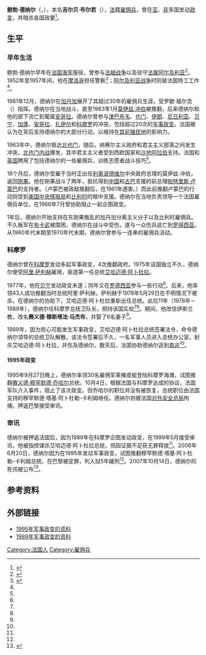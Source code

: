 {{Infobox Person
| name   = 鲍勃·德纳尔<br />{{lang|fr|Bob Denard}}
| image  =Bob Denard.jpg
| image_size     = 200px
| caption  = 鮑勃·德納爾
| birth_date  = 1929年4月7日
| birth_place = {{flagicon|France}} [[法国|法国]][[波尔多|波尔多]]
| death_date  = 2007年10月13日（78岁）
| death_place = {{flagicon|FRA}} [[法国|法国]][[蓬托-孔博|蓬托-孔博]]
| occupation     = [[雇佣兵|雇佣兵]]
| spouse         = 7
| parents        = 
| children       = 8
}}
'''鲍勃·德纳尔'''（{{lang-fr|Bob Denard}}，{{bd|1929年|4月7日|2007年|10月13日|catIdx=D}}），本名'''吉尔贝·布尔若'''（{{lang|fr|Gilbert Bourgeaud}}），[[法国|法]]籍[[雇佣兵|雇佣兵]]，曾在[[亚洲|亚]]、[[非洲|非]]多国发动[[政变|政变]]，并暗杀各国政要<ref name="xinhua">{{cite web|url=http://news.xinhuanet.com/world/2007-10/16/content_6887398.htm|title=法国第一雇佣兵去世 曾在多国发动政变|author=金羊网-新快报|publisher=新华网|date=2007-10-16|accessdate=2007-10-16}}</ref>。

== 生平 ==
=== 早年生活 ===
鲍勃·德纳尔早年在[[法国|法国]][[海军|海军]]服役，曾参与[[法越战争|法越战争]]以及驻守[[法属阿尔及利亚|法属阿尔及利亚]]<ref name=Fig>{{fr}}{{cite web|url=http://www.lefigaro.fr/france/20071014.WWW000000028_l_ancien_mercenaire_bob_denard_est_mort.html|title=L'ancien mercenaire Bob Denard est mort|publisher=《[[费加罗报|费加罗报]]》|date=2007-10-14|accessdate=2007-10-16}}</ref>。1952年至1957年间，他在[[摩洛哥|摩洛哥]]担任警察<ref name=Dominguez>{{fr}}{{cite web|author=弗朗索瓦·多曼格、巴巴拉·维尼奥|url=http://www.monde-diplomatique.fr/2003/08/DOMINGUEZ/10303|title=La nébuleuse des mercenaires français|publisher=《外交世界》月刊|date=2003年8月|accessdate=2007-10-16}}</ref>；[[阿尔及利亚战争|阿尔及利亚战争]]时则替法国特工工作<ref name=Dominguez/>。

1961年12月，德纳尔在[[加丹加|加丹加]]展开了其超过30年的雇佣兵生涯，受罗歇·福尔克（{{lang|fr|Roger Faulque}}）指挥。德纳尔在当地战斗，直至1963年1月[[莫伊兹·冲伯|莫伊兹·冲伯]]被推翻，后来德纳尔和他的部下流亡到葡属[[安哥拉|安哥拉]]。德纳尔曾参与[[津巴布韦|津巴布韦]]、[[也门|也门]]、[[伊朗|伊朗]]、[[尼日利亚|尼日利亚]]、[[贝宁|贝宁]]、[[加蓬|加蓬]]、[[安哥拉|安哥拉]]、[[扎伊尔|扎伊尔]]和[[科摩罗|科摩罗]]的冲突，包括超过20次的[[军事政变|军事政变]]。法国被认为在背后支持德纳尔的大部分行动，以维持在[[法国殖民地|其前殖民地]]的影响力。

1963年中，德纳尔抵达[[阿拉伯也门共和国|北也门]]，随后，纳赛尔主义政府和君主主义部落之间发生冲突，[[北也门内战|北也门内战]]爆发，其中君主主义者受到西欧国家和[[沙地阿拉伯|沙地阿拉伯]]支持。法国和[[英国|英国]]聘用了包括德纳尔的一些雇佣兵，训练志愿者战斗技巧<ref name=Fig/>。

18个月后，德纳尔受雇于当时正出任[[利奥波德维尔|利奥波德维尔]]中央政府总理的莫伊兹·冲伯，返回[[刚果民主共和国|刚果]]。他在刚果战斗了两年，抵抗得到[[中华人民共和国|中国]]和[[古巴|古巴]]支援的前总理[[帕特里斯·卢蒙巴|帕特里斯·卢蒙巴]]的支持者。（卢蒙巴被政敌推翻后，在1961年遇害。）而此前推翻卢蒙巴的行动则受到[[美国|美国]][[中央情报局|中央情报局]]和[[比利时|比利时]]的暗中支援。德纳尔在当地负责领导一个法国雇佣兵单位，在1966年7月曾协助阻止一起企图政变。

1年后，德纳尔开始支持在东刚果叛乱的加丹加分离主义分子以及比利时雇佣兵。不久叛军在[[布卡武|布卡武]]被围困，德纳尔在战斗中受伤，遂与一众伤兵逃亡到[[罗得西亚|罗得西亚]]。从1960年代末期至1970年代末期，德纳尔曾参与一连串的雇佣兵活动。

=== 科摩罗 ===
德纳尔曾在[[科摩罗|科摩罗]]发动多起军事政变，4次推翻政府。1975年该国独立不久，德纳尔便受[[阿里·萨利赫|阿里·萨利赫]]雇用，驱逐第一任总统[[艾哈迈德·阿卜杜拉|艾哈迈德·阿卜杜拉]]。

1977年，他在[[贝宁|贝宁]]发动政变未遂；同年又在[[罗德西亚|罗德西亚]]参与一些行动<ref name=Fig/>。后来，他率领43人成功推翻当时总统阿里·萨利赫。萨利赫于1978年5月29日在不明情况下被杀。在德纳尔的协助下，艾哈迈德·阿卜杜拉重新出任总统。此后11年（1978年－1989年），德纳尔任科摩罗总统卫队长，把持该国实权<ref name=Fig/><ref name=xinhua/>。期间，他改信伊斯兰教，改名'''赛义德·穆斯塔法·马杰布'''，并娶了6名妻子<ref name=xinhua/>。

1989年，因为担心可能发生军事政变，艾哈迈德·阿卜杜拉总统签署法令，命令德纳尔领导的总统卫队解散。该法令签署后不久，一名军事人员进入总统办公室，射杀艾哈迈德·阿卜杜拉，并伤及德纳尔。数天后，法国协助德纳尔逃到[[南非|南非]]<ref name=Fig/>。

==== 1995年政变 ====
1995年9月27日晚上，德纳尔率领30名雇佣军乘橡皮艇登陆科摩罗海滩，试图推翻[[赛义德·穆罕默德·乔哈尔|赛义德·穆罕默德·乔哈尔]]总统。10月4日，根据法国与科摩罗达成的协议，法国军队介入事件，阻止了该次政变。但乔哈尔的职位并没有被恢复，总统职位由法国支持的穆罕默德·塔基·阿卜杜勒-卡利姆继任。德纳尔则被法国[[对外安全总局|对外安全总局]]拘捕，押返巴黎接受审讯。

=== 审讯 ===
德纳尔被押返法国后，因为1989年在科摩罗企图发动政变，在1999年5月接受审讯，他被指控谋杀艾哈迈德·阿卜杜拉总统，但因证据不足获无罪释放<ref name=Dominguez/>。2006年6月20日，德纳尔因为在1995年发动军事政变，试图推翻穆罕默德·塔基·阿卜杜勒-卡利姆总统，在巴黎被定罪，判入狱5年緩刑<ref name=xinhua/>。2007年10月14日，德纳尔的死讯被公布<ref>{{en}}{{cite web|url=http://news.bbc.co.uk/1/hi/world/europe/7043827.stm|title=French mercenary Bob Denard dies|publisher=BBC News|date=2007-10-14|accessdate=2007-10-16}}</ref>。

== 参考资料 ==
{{reflist}}

== 外部链接 ==
* [http://www.specwarnet.com/miscinfo/azalee.htm 1995年军事政变的资料]
* [http://news.bbc.co.uk/2/hi/africa/334719.stm 1989年军事政变的资料]

{{Authority control}}
{{DEFAULTSORT:Denard}}
[[Category:法国人|Category:法国人]]
[[Category:雇佣兵|Category:雇佣兵]]